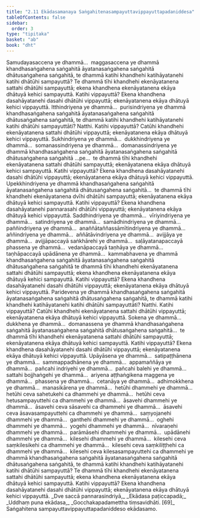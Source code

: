 ```yaml
---
title: "2.11 Ekādasamanaya Saṅgahitenasampayuttavippayuttapadaniddesa"
tableOfContents: false
sidebar:
  order: 3
type: "tipitaka"
basket: "ab"
book: "dht"
---
```



<DynamicBreadcrumb />

<Division number="409" book="dht" bookNo="31" page="75">

<Paragraph number="503" book="dht">
Samudayasaccena ye dhammā…  maggasaccena ye dhammā khandhasaṅgahena saṅgahitā āyatanasaṅgahena saṅgahitā dhātusaṅgahena saṅgahitā, te dhammā katihi khandhehi katihāyatanehi katihi dhātūhi sampayuttā? Te dhammā tīhi khandhehi ekenāyatanena sattahi dhātūhi sampayuttā; ekena khandhena ekenāyatanena ekāya dhātuyā kehici sampayuttā. Katihi vippayuttā? Ekena khandhena dasahāyatanehi dasahi dhātūhi vippayuttā; ekenāyatanena ekāya dhātuyā kehici vippayuttā.
</Paragraph>

</Division>
<Division number="410" book="dht" bookNo="31" page="75">

<Paragraph number="504" book="dht">
Itthindriyena ye dhammā…  purisindriyena ye dhammā khandhasaṅgahena saṅgahitā āyatanasaṅgahena saṅgahitā dhātusaṅgahena saṅgahitā, te dhammā katihi khandhehi katihāyatanehi katihi dhātūhi sampayuttāti? Natthi. Katihi vippayuttā? Catūhi khandhehi ekenāyatanena sattahi dhātūhi vippayuttā; ekenāyatanena ekāya dhātuyā kehici vippayuttā.
</Paragraph>

</Division>
<Division number="411" book="dht" bookNo="31" page="75">

<Paragraph number="505" book="dht">
Sukhindriyena ye dhammā…  dukkhindriyena ye dhammā…  somanassindriyena ye dhammā…  domanassindriyena ye dhammā khandhasaṅgahena saṅgahitā āyatanasaṅgahena saṅgahitā dhātusaṅgahena saṅgahitā …pe…  te dhammā tīhi khandhehi ekenāyatanena sattahi dhātūhi sampayuttā; ekenāyatanena ekāya dhātuyā kehici sampayuttā. Katihi vippayuttā? Ekena khandhena dasahāyatanehi dasahi dhātūhi vippayuttā; ekenāyatanena ekāya dhātuyā kehici vippayuttā.
</Paragraph>

</Division>
<Division number="412" book="dht" bookNo="31" page="75">

<Paragraph number="506" book="dht">
Upekkhindriyena ye dhammā khandhasaṅgahena saṅgahitā āyatanasaṅgahena saṅgahitā dhātusaṅgahena saṅgahitā…  te dhammā tīhi khandhehi ekenāyatanena dvīhi dhātūhi sampayuttā; ekenāyatanena ekāya dhātuyā kehici sampayuttā. Katihi vippayuttā? Ekena khandhena dasahāyatanehi pannarasahi dhātūhi vippayuttā; ekenāyatanena ekāya dhātuyā kehici vippayuttā.
</Paragraph>

</Division>
<Division number="413" book="dht" bookNo="31" page="76">

<Paragraph number="507" book="dht">
Saddhindriyena ye dhammā…  vīriyindriyena ye dhammā…  satindriyena ye dhammā…  samādhindriyena ye dhammā…  paññindriyena ye dhammā…  anaññātaññassāmītindriyena ye dhammā…  aññindriyena ye dhammā…  aññātāvindriyena ye dhammā…  avijjāya ye dhammā…  avijjāpaccayā saṅkhārehi ye dhammā…  saḷāyatanapaccayā phassena ye dhammā…  vedanāpaccayā taṇhāya ye dhammā…  taṇhāpaccayā upādānena ye dhammā…  kammabhavena ye dhammā khandhasaṅgahena saṅgahitā āyatanasaṅgahena saṅgahitā dhātusaṅgahena saṅgahitā te dhammā tīhi khandhehi ekenāyatanena sattahi dhātūhi sampayuttā; ekena khandhena ekenāyatanena ekāya dhātuyā kehici sampayuttā. Katihi vippayuttā? Ekena khandhena dasahāyatanehi dasahi dhātūhi vippayuttā; ekenāyatanena ekāya dhātuyā kehici vippayuttā.
</Paragraph>

</Division>
<Division number="414" book="dht" bookNo="31" page="76">

<Paragraph number="508" book="dht">
Paridevena ye dhammā khandhasaṅgahena saṅgahitā āyatanasaṅgahena saṅgahitā dhātusaṅgahena saṅgahitā, te dhammā katihi khandhehi katihāyatanehi katihi dhātūhi sampayuttāti? Natthi. Katihi vippayuttā? Catūhi khandhehi ekenāyatanena sattahi dhātūhi vippayuttā; ekenāyatanena ekāya dhātuyā kehici vippayuttā.
</Paragraph>

</Division>
<Division number="415" book="dht" bookNo="31" page="76">

<Paragraph number="509" book="dht">
Sokena ye dhammā…  dukkhena ye dhammā…  domanassena ye dhammā khandhasaṅgahena saṅgahitā āyatanasaṅgahena saṅgahitā dhātusaṅgahena saṅgahitā…  te dhammā tīhi khandhehi ekenāyatanena sattahi dhātūhi sampayuttā; ekenāyatanena ekāya dhātuyā kehici sampayuttā. Katihi vippayuttā? Ekena khandhena dasahāyatanehi dasahi dhātūhi vippayuttā; ekenāyatanena ekāya dhātuyā kehici vippayuttā.
</Paragraph>

</Division>
<Division number="416" book="dht" bookNo="31" page="76">

<Paragraph number="510" book="dht">
Upāyāsena ye dhammā…  satipaṭṭhānena ye dhammā…  sammappadhānena ye dhammā…  appamaññāya ye dhammā…  pañcahi indriyehi ye dhammā…  pañcahi balehi ye dhammā…  sattahi bojjhaṅgehi ye dhammā…  ariyena aṭṭhaṅgikena maggena ye dhammā…  phassena ye dhammā…  cetanāya ye dhammā…  adhimokkhena ye dhammā…  manasikārena ye dhammā…  hetūhi dhammehi ye dhammā…  hetūhi ceva sahetukehi ca dhammehi ye dhammā…  hetūhi ceva hetusampayuttehi ca dhammehi ye dhammā…  āsavehi dhammehi ye dhammā…  āsavehi ceva sāsavehi ca dhammehi ye dhammā…  āsavehi ceva āsavasampayuttehi ca dhammehi ye dhammā…  saṃyojanehi dhammehi ye dhammā…  ganthehi dhammehi ye dhammā…  oghehi dhammehi ye dhammā…  yogehi dhammehi ye dhammā…  nīvaraṇehi dhammehi ye dhammā…  parāmāsehi dhammehi ye dhammā…  upādānehi dhammehi ye dhammā…  kilesehi dhammehi ye dhammā…  kilesehi ceva saṃkilesikehi ca dhammehi ye dhammā…  kilesehi ceva saṃkiliṭṭhehi ca dhammehi ye dhammā…  kilesehi ceva kilesasampayuttehi ca dhammehi ye dhammā khandhasaṅgahena saṅgahitā āyatanasaṅgahena saṅgahitā dhātusaṅgahena saṅgahitā, te dhammā katihi khandhehi katihāyatanehi katihi dhātūhi sampayuttā? Te dhammā tīhi khandhehi ekenāyatanena sattahi dhātūhi sampayuttā; ekena khandhena ekenāyatanena ekāya dhātuyā kehici sampayuttā. Katihi vippayuttā? Ekena khandhena dasahāyatanehi dasahi dhātūhi vippayuttā; ekenāyatanena ekāya dhātuyā kehici vippayuttā.
</Paragraph>

<Paragraph number="511" type="verses" book="dht">
_Dve saccā pannarasindriyā,_  
_Ekādasa paṭiccapadā;_  
_Uddhaṃ puna ekādasa,_  
_Gocchakapadamettha tiṃsavidhāti. [69]_  


</Paragraph>
</Division>

<Paragraph number="512" type="center" book="dht">
Saṅgahitena sampayuttavippayuttapadaniddeso ekādasamo.
</Paragraph>